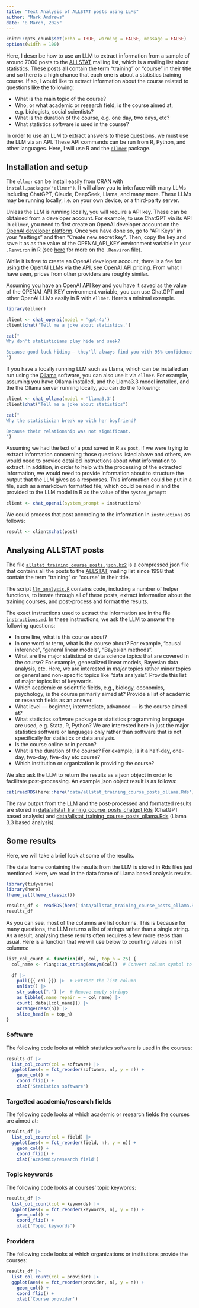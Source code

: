 ```yaml
---
title: "Text Analysis of ALLSTAT posts using LLMs"
author: "Mark Andrews"
date: "8 March, 2025"
---
```


```r
knitr::opts_chunk$set(echo = TRUE, warning = FALSE, message = FALSE)
options(width = 100) 
```


Here, I describe how to use an LLM to extract information from a sample of around 7000 posts to the [ALLSTAT](https://www.jiscmail.ac.uk/cgi-bin/webadmin?A0=allstat) mailing list, which is a mailing list about statistics.
These posts all contain the term "training" or "course" in their title and so there is a high chance that each one is about a statistics training course.
If so, I would like to extract information about the course related to questions like the following:

  * What is the main topic of the course?
  * Who, or what academic or research field, is the course aimed at, e.g. biologists, social scientists?
  * What is the duration of the course, e.g. one day, two days, etc?
  * What statistics software is used in the course?

In order to use an LLM to extract answers to these questions, we must use the LLM via an API.
These API commands can be run from R, Python, and other languages.
Here, I will use R and the [`ellmer`](https://ellmer.tidyverse.org/) package.

## Installation and setup

The `ellmer` can be install easily from CRAN with `install.packages("ellmer")`.
It will allow you to interface with many LLMs including ChatGPT, Claude, DeepSeek, Llama, and many more.
These LLMs may be running locally, i.e. on your own device, or a third-party server.

Unless the LLM is running locally, you will require a API key.
These can be obtained from a developer account.
For example, to use ChatGPT via its API in `ellmer`, you need to first create an OpenAI developer account on the [OpenAI developer platform](https://platform.openai.com).
Once you have done so, go to "API Keys" in your "settings" and then "Create new secret key".
Then, copy the key and save it as as the value of the OPENAI_API_KEY environment variable in your `.Renviron` in R (see [here](https://docs.posit.co/ide/user/ide/guide/environments/r/managing-r.html) for more on the `.Renviron` file).

While it is free to create an OpenAI developer account, there is a fee for using the OpenAI LLMs via the API, see [OpenAI API pricing](https://platform.openai.com/docs/pricing).
From what I have seen, prices from other providers are roughly similar.

Assuming you have an OpenAI API key and you have it saved as the value of the OPENAI_API_KEY environment variable, you can use ChatGPT and other OpenAI LLMs easily in R with `ellmer`.
Here's a minimal example.
```r
library(ellmer)

client <- chat_openai(model = 'gpt-4o')
client$chat('Tell me a joke about statistics.')
```

```r
cat("
Why don't statisticians play hide and seek?

Because good luck hiding — they'll always find you with 95% confidence!
")
```

If you have a locally running LLM such as Llama, which can be installed an run using the [Ollama](https://ollama.com/) software, you can also use it via `ellmer`.
For example, assuming you have Ollama installed, and the Llama3.3 model installed, and the the Ollama server running locally, you can do the following:

```r
client <- chat_ollama(model = 'llama3.3')
client$chat("Tell me a joke about statistics")
```
```r
cat("
Why the statistician break up with her boyfriend?

Because their relationship was not significant.
")
```

Assuming we had the text of a post saved in R as `post`, if we were trying to extract information concerning those questions listed above and others, we would need to provide detailed instructions about what information to extract.
In addition, in order to help with the processing of the extracted information, we would need to provide information about to structure the output that the LLM gives as a responses.
This information could be put in a file, such as a markdown formatted file, which could be read in and the provided to the LLM model in R as the value of the `system_prompt`:

```r
client <- chat_openai(system_prompt = instructions)
```

We could process that post according to the information in `instructions` as follows:
```r
result <- client$chat(post)
```

## Analysing ALLSTAT posts

The file [`allstat_training_course_posts.json.bz2`]({{< var github >}}/blob/main/data/allstat_training_course_posts.json.bz2) is a compressed json file that contains all the posts to the [ALLSTAT](https://www.jiscmail.ac.uk/cgi-bin/webadmin?A0=allstat) mailing list since 1998 that contain the term "training" or "course" in their title.

The script [`llm_analysis.R`]({{< var github >}}/blob/main/llm_analysis.R) contains code, including a number of helper functions, to iterate through all of these posts, extract information about the training courses, and post-process and format the results.

The exact instructions used to extract the information are in the file [`instructions.md`]({{< var github >}}/blob/main/instructions.md).
In these instructions, we ask the LLM to answer the following questions:

  - In one line, what is this course about?
  - In one word or term, what is the course about? For example, "causal inference", "general linear models", "Bayesian methods".
  - What are the major statistical or data science topics that are covered in the course? For example, generalized linear models, Bayesian data analysis, etc. Here, we are interested in *major* topics rather minor topics or general and non-specific topics like "data analysis". Provide this list of major topics list of keywords. 
  - Which academic or scientific fields, e.g., biology, economics, psychology, is the course primarily aimed at? Provide a list of academic or research fields as an answer.
  - What level --- beginner, intermediate, advanced --- is the course aimed at? 
  - What statistics software package or statistics programming language are used, e.g. Stata, R, Python? We are interested here in just the major statistics software or languages only rather than software that is not specifically for statistics or data analysis.
  - Is the course online or in person?
  - What is the duration of the course? For example, is it a half-day, one-day, two-day, five-day etc course?
  - Which institution or organization is providing the course?

We also ask the LLM to return the results as a json object in order to facilitate post-processing.
An example json object result is as follows:
```r
cat(readRDS(here::here('data/allstat_training_course_posts_ollama.Rds'))$raw[[568]])
```

The raw output from the LLM and the post-processed and formatted results are stored in [data/allstat_training_course_posts_chatgpt.Rds]({{< var github >}}/blob/main/data/allstat_training_course_posts_chatgpt.Rds) (ChatGPT based analysis) and [data/allstat_training_course_posts_ollama.Rds]({{< var github >}}/blob/main/data/allstat_training_course_posts_ollama.Rds) (Llama 3.3 based analysis).

## Some results

Here, we will take a brief look at some of the results.

The data frame containing the results from the LLM is stored in Rds files just mentioned.
Here, we read in the data frame of Llama based analysis results.
```r
library(tidyverse)
library(here)
theme_set(theme_classic())

results_df <- readRDS(here('data/allstat_training_course_posts_ollama.Rds'))$data_frame
results_df
```

As you can see, most of the columns are list columns.
This is because for many questions, the LLM returns a list of strings rather than a single string.
As a result, analysing these results often requires a few more steps than usual.
Here is a function that we will use below to counting values in list columns:

```r
list_col_count <- function(df, col, top_n = 25) {
  col_name <- rlang::as_string(ensym(col))  # Convert column symbol to string
  
  df |> 
    pull({{ col }}) |>  # Extract the list column
    unlist() |> 
    str_subset(".") |>  # Remove empty strings
    as_tibble(.name_repair = ~ col_name) |>
    count(.data[[col_name]]) |>
    arrange(desc(n)) |> 
    slice_head(n = top_n)
}
```



### Software

The following code looks at which statistics software is used in the courses:
```r
results_df |> 
  list_col_count(col = software) |> 
  ggplot(aes(x = fct_reorder(software, n), y = n)) + 
    geom_col() +
    coord_flip() +
    xlab('Statistics software')
```

### Targetted academic/research fields

The following code looks at which academic or research fields the courses are aimed at:
```r
results_df |> 
  list_col_count(col = field) |> 
  ggplot(aes(x = fct_reorder(field, n), y = n)) + 
    geom_col() +
    coord_flip() +
    xlab('Academic/research field')
```

### Topic keywords

The following code looks at courses' topic keywords:

```r
results_df |> 
  list_col_count(col = keywords) |> 
  ggplot(aes(x = fct_reorder(keywords, n), y = n)) + 
    geom_col() +
    coord_flip() +
    xlab('Topic keywords')
```
### Providers

The following code looks at which organizations or institutions provide the courses:

```r
results_df |> 
  list_col_count(col = provider) |> 
  ggplot(aes(x = fct_reorder(provider, n), y = n)) + 
    geom_col() +
    coord_flip() +
    xlab('Course provider')
```